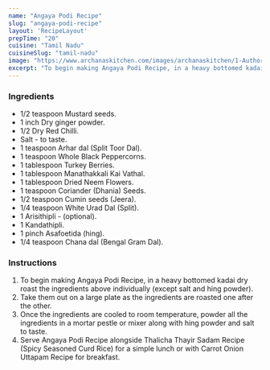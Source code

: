 ---
name: "Angaya Podi Recipe"
slug: "angaya-podi-recipe"
layout: 'RecipeLayout'
prepTime: "20"
cuisine: "Tamil Nadu"
cuisineSlug: "tamil-nadu"
image: "https://www.archanaskitchen.com/images/archanaskitchen/1-Author/neerusrikanth/Angaya_Podi.jpg"
excerpt: "To begin making Angaya Podi Recipe, in a heavy bottomed kadai dry roast the ingredients above individually except salt and hing powder"
---

### Ingredients

- 1/2 teaspoon Mustard seeds.
- 1 inch Dry ginger powder.
- 1/2 Dry Red Chilli.
- Salt - to taste.
- 1 teaspoon Arhar dal (Split Toor Dal).
- 1 teaspoon Whole Black Peppercorns.
- 1 tablespoon Turkey Berries.
- 1 tablespoon Manathakkali Kai Vathal.
- 1 tablespoon Dried Neem Flowers.
- 1 teaspoon Coriander (Dhania) Seeds.
- 1/2 teaspoon Cumin seeds (Jeera).
- 1/4 teaspoon White Urad Dal (Split).
- 1 Arisithipli - (optional).
- 1 Kandathipli.
- 1 pinch Asafoetida (hing).
- 1/4 teaspoon Chana dal (Bengal Gram Dal).

### Instructions

1. To begin making Angaya Podi Recipe, in a heavy bottomed kadai dry roast the ingredients above individually (except salt and hing powder).
1. Take them out on a large plate as the ingredients are roasted one after the other.
1. Once the ingredients are cooled to room temperature, powder all the ingredients in a mortar pestle or mixer along with hing powder and salt to taste.
1. Serve Angaya Podi Recipe alongside Thalicha Thayir Sadam Recipe (Spicy Seasoned Curd Rice) for a simple lunch or with Carrot Onion Uttapam Recipe for breakfast.
